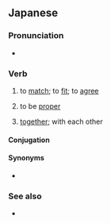 ==Japanese==
{{ja-kanjitab|あ|sort=あう|yomi=kun}}

===Pronunciation===
* {{audio|Ja-au-meet(see) or fit.ogg|Audio|lang=ja}}

===Verb===
{{ja-verb|type=1|tr=intrans|あう}}

# to [[match]]; to [[fit]]; to [[agree]]
#: {{ja-usex|[[イメージ]]に'''合わない'''|イメージ に '''あわない'''|'''does not match''' with one's personal image}}
#: {{ja-usex|[[中華料理]]に'''合う'''デザート|ちゅうか りょうり に '''あう''' デザート|dessert that '''pairs''' with Chinese food}}
#: {{ja-usex|[[人]]と[[話]]が'''合う'''|ひと と はなし が '''あう'''|to [[be on the same wavelength]] with someone|lit=the conversation with someone '''corresponds'''}}
#: {{ja-usex|[[靴]]の[[サイズ]]が'''合わない'''|くつ の サイズ が '''あわない'''|shoes are the wrong size}}
# to be [[proper]]
# {{lb|ja|suffix}} [[together]]; with each other
#: {{ja-usex|[[誓う|誓い]]'''合う'''|ちかい'''あう'''|to promise '''to each other'''}}
#: {{ja-usex|[[見つめる|見つめ]]'''あう'''|みつめ'''あう'''|to stare into '''each other's''' eyes}}
#: {{ja-usex|[[通じる|通じ]]'''合う'''|つうじ'''あう'''|to be '''reciprocally''' understood}}
#: {{ja-usex|[[お互い]]の[[民族]]の[[優れる|優れ]]た[[性質]]や[[高貴]]な[[文化]]を[[賞讃]]し'''合う'''|お-たがい の みんぞく の すぐれた せいしつ や こうき な ぶんか を しょうさん し'''あう'''|praise the excellency and refined quality of the cultures of each other's peoples|ref=[http://www.aozora.gr.jp/cards/001395/files/49896_41936.html]}}

====Conjugation====
{{ja-go-u|あ}}

====Synonyms====
* {{ja-r|適切|てきせつ}}

===See also===
* {{ja-r|会う|あう}}